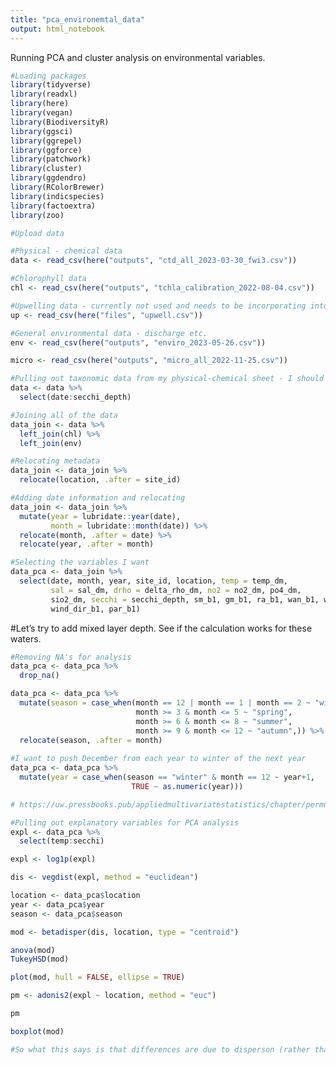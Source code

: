```yaml
---
title: "pca_environemtal_data"
output: html_notebook
---
```


Running PCA and cluster analysis on environmental variables.
```r
#Loading packages
library(tidyverse)
library(readxl)
library(here)
library(vegan)
library(BiodiversityR)
library(ggsci)
library(ggrepel)
library(ggforce)
library(patchwork)
library(cluster)
library(ggdendro)
library(RColorBrewer)
library(indicspecies)
library(factoextra)
library(zoo)
```

```r
#Upload data

#Physical - chemical data
data <- read_csv(here("outputs", "ctd_all_2023-03-30_fwi3.csv"))

#Chlorophyll data
chl <- read_csv(here("outputs", "tchla_calibration_2022-08-04.csv"))

#Upwelling data - currently not used and needs to be incorporating into my environmental sheet
up <- read_csv(here("files", "upwell.csv"))

#General environmental data - discharge etc.
env <- read_csv(here("outputs", "enviro_2023-05-26.csv"))

micro <- read_csv(here("outputs", "micro_all_2022-11-25.csv"))
```


```r
#Pulling out taxonomic data from my physical-chemical sheet - I should just do this in my standardization sheet. Not needed as I always do work on the microscopy before I join it and easier to do this aspect in the individual workbooks.
data <- data %>% 
  select(date:secchi_depth)

#Joining all of the data
data_join <- data %>% 
  left_join(chl) %>% 
  left_join(env)

#Relocating metadata
data_join <- data_join %>% 
  relocate(location, .after = site_id)

#Adding date information and relocating
data_join <- data_join %>% 
  mutate(year = lubridate::year(date),
         month = lubridate::month(date)) %>% 
  relocate(month, .after = date) %>% 
  relocate(year, .after = month)
```
```r
#Selecting the variables I want
data_pca <- data_join %>%
  select(date, month, year, site_id, location, temp = temp_dm, 
         sal = sal_dm, drho = delta_rho_dm, no2 = no2_dm, po4_dm, 
         sio2_dm, secchi = secchi_depth, sm_b1, gm_b1, ra_b1, wan_b1, wind_b1, 
         wind_dir_b1, par_b1)
```



#Let's try to add mixed layer depth. See if the calculation works for these waters.

```r
#Removing NA's for analysis 
data_pca <- data_pca %>%
  drop_na()
```

```r
data_pca <- data_pca %>%
  mutate(season = case_when(month == 12 | month == 1 | month == 2 ~ "winter",
                            month >= 3 & month <= 5 ~ "spring",
                            month >= 6 & month <= 8 ~ "summer",
                            month >= 9 & month <= 12 ~ "autumn",)) %>%
  relocate(season, .after = month)    
  
#I want to push December from each year to winter of the next year
data_pca <- data_pca %>%
  mutate(year = case_when(season == "winter" & month == 12 ~ year+1,
                           TRUE ~ as.numeric(year)))
```


```r
# https://uw.pressbooks.pub/appliedmultivariatestatistics/chapter/permdisp/

#Pulling out explanatory variables for PCA analysis
expl <- data_pca %>% 
  select(temp:secchi)

expl <- log1p(expl)

dis <- vegdist(expl, method = "euclidean")

location <- data_pca$location
year <- data_pca$year
season <- data_pca$season

mod <- betadisper(dis, location, type = "centroid")

anova(mod)
TukeyHSD(mod)

plot(mod, hull = FALSE, ellipse = TRUE)

pm <- adonis2(expl ~ location, method = "euc")

pm

boxplot(mod)

#So what this says is that differences are due to disperson (rather than location) and that the differences in dispersion are between the Fjord and Channel - the channel and shelf and fjord and shelf differences are driven by differences in location only. So then you could conclude that that fjord and channel are somewhat linked?
```

